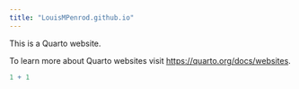 ```yaml
---
title: "LouisMPenrod.github.io"
---
```


This is a Quarto website.

To learn more about Quarto websites visit <https://quarto.org/docs/websites>.

```r
1 + 1 
```
